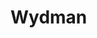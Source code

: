 
# Wydman

<ProjectDetails
  region="Vale"
  house="House Wydman"
  type="Keep"
  status="Abandoned"
  warp="/warp wydman"
  projectLead="iBoliiid"
  dateStarted="June 4, 2017"
  dateCompleted="Invalid Date"
/>

